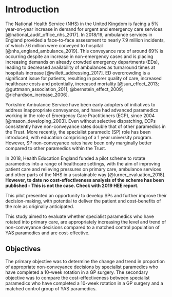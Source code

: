 # Introduction {-}

The National Health Service (NHS) in the United Kingdom is facing a 5% year-on-year increase in demand for urgent and emergency care services [@national_audit_office_nhs_2017]. In 2018/19, ambulance services in England provided a face-to-face assessment to nearly 7.9 million incidents, of which 7.6 million were conveyed to hospital [@nhs_england_ambulance_2019]. This conveyance rate of around 69% is occurring despite an increase in non-emergency cases and is placing increasing demands on already crowded emergency departments (EDs), leading to decreased availability of ambulances as turnaround times at hospitals increase [@willett_addressing_2017]. ED overcrowding is a significant issue for patients, resulting in poorer quality of care, increased healthcare costs and potentially, increased mortality [@sun_effect_2013; @guttmann_association_2011; @bernstein_effect_2009; @richardson_increase_2006].

Yorkshire Ambulance Service have been early adopters of initiatives to address inappropriate conveyance, and have had advanced paramedics working in the role of Emergency Care Practitioners (ECP), since 2004 [@mason_developing_2003]. Even without selective dispatching, ECPs consistently have non-conveyance rates double that of other paramedics in the Trust. More recently, the specialist paramedic (SP) role has been introduced, with education comprising of a 1 year university program. However, SP non-conveyance rates have been only marginally better compared to other paramedics within the Trust.

In 2018, Health Education England funded a pilot scheme to rotate paramedics into a range of healthcare settings, with the aim of improving patient care and relieving pressures on primary care, ambulance services and other parts of the NHS in a sustainable way [@turner_evaluation_2018]. **However, to date no cost-effectiveness analysis of the scheme has been published - This is not the case. Check with 2019 HEE report**. 

This pilot presented an opportunity to develop SPs and further improve their decision-making, with potential to deliver the patient and cost-benefits of the role as originally anticipated.

This study aimed to evaluate whether specialist paramedics who have rotated into primary care, are appropriately increasing the level and trend of non-conveyance decisions compared to a matched control population of YAS paramedics and are cost-effective.

## Objectives {-}

The primary objective was to determine the change and trend in proportion of appropriate non-conveyance decisions by specialist paramedics who have completed a 10-week rotation in a GP surgery. The secondary objective was to compare the cost-effectiveness between specialist paramedics who have completed a 10-week rotation in a GP surgery and a matched control group of YAS paramedics.
